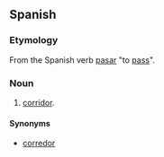 ==Spanish==

===Etymology===
From the Spanish verb [[pasar]] "to [[pass]]".

===Noun===
{{es-noun-m}}

# [[corridor]].

====Synonyms====
*[[corredor]]